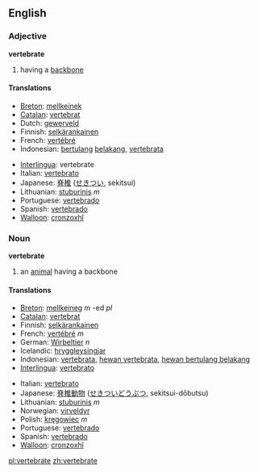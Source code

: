 ==English==

===Adjective===
'''vertebrate'''
# having a [[backbone]]

====Translations====
{{top}}
*[[Breton]]: [[mellkeinek]]
*[[Catalan]]: [[vertebrat]]
*Dutch: [[gewerveld]]
*Finnish: [[selkärankainen]]
*French: [[vertébré]] 
*Indonesian: [[tulang|bertulang]] [[belakang]], [[vertebrata]]
{{mid}}
*[[Interlingua]]: vertebrate 
*Italian: [[vertebrato]]
*Japanese: [[脊椎]] ([[せきつい]], sekitsui)
*Lithuanian: [[stuburinis]] ''m''
*Portuguese: [[vertebrado]] 
*Spanish: [[vertebrado]] 
*[[Walloon]]: [[cronzoxhî]]
{{bottom}}

===Noun===
'''vertebrate'''
# an [[animal]] having a backbone

====Translations====
{{top}}
*[[Breton]]: [[mellkeineg]] ''m'' -ed ''pl''
*[[Catalan]]: [[vertebrat]]
*Finnish: [[selkärankainen]]
*French: [[vertébré]] ''m''
*German: [[Wirbeltier]] ''n''
*Icelandic: [[hryggleysingjar]]
*Indonesian: [[vertebrata]], [[hewan vertebrata]], [[hewan bertulang belakang]]
*[[Interlingua]]: [[vertebrato]] 
{{mid}}
*Italian: [[vertebrato]] 
*Japanese: [[脊椎]][[動物]] ([[せきつい]][[どうぶつ]], sekitsui-dōbutsu)
*Lithuanian: [[stuburinis]] ''m''
*Norwegian: [[virveldyr]]
*Polish: [[kręgowiec]] ''m''
*Portuguese: [[vertebrado]] 
*Spanish: [[vertebrado]]
*[[Walloon]]: [[cronzoxhî]]
{{bottom}}

[[pl:vertebrate]]
[[zh:vertebrate]]